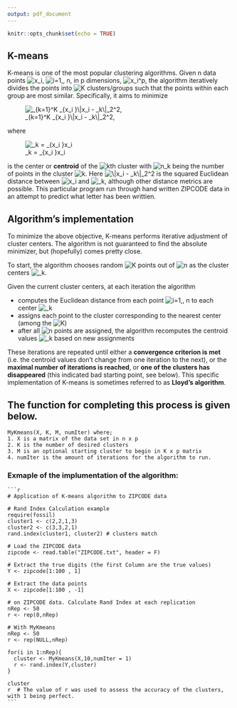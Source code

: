 ```yaml
---
output: pdf_document
---
```


```r
knitr::opts_chunk$set(echo = TRUE)
```

## K-means

K-means is one of the most popular clustering algorithms. Given n data
points
![x_i](https://latex.codecogs.com/png.image?%5Cdpi%7B110%7D&space;%5Cbg_white&space;x_i "x_i"),
![i=1,\dots, n](https://latex.codecogs.com/png.image?%5Cdpi%7B110%7D&space;%5Cbg_white&space;i%3D1%2C%5Cdots%2C%20n "i=1,\dots, n"),
in p dimensions,
![x_i\in \mathbb{R}^p](https://latex.codecogs.com/png.image?%5Cdpi%7B110%7D&space;%5Cbg_white&space;x_i%5Cin%20%5Cmathbb%7BR%7D%5Ep "x_i\in \mathbb{R}^p"),
the algorithm iteratively divides the points into
![K](https://latex.codecogs.com/png.image?%5Cdpi%7B110%7D&space;%5Cbg_white&space;K "K")
clusters/groups such that the points within each group are most similar.
Specifically, it aims to minimize

![\sum\_{k=1}^K \sum\_{x_i \in \text{cluster k}}\\\|x_i - \mu_k\\\|\_2^2,](https://latex.codecogs.com/png.image?%5Cdpi%7B110%7D&space;%5Cbg_white&space;%5Csum_%7Bk%3D1%7D%5EK%20%5Csum_%7Bx_i%20%5Cin%20%5Ctext%7Bcluster%20k%7D%7D%5C%7Cx_i%20-%20%5Cmu_k%5C%7C_2%5E2%2C "\sum_{k=1}^K \sum_{x_i \in \text{cluster k}}\|x_i - \mu_k\|_2^2,")

where

![\mu_k = \frac1{n_k}\sum\_{x_i \in \text{cluster k}}x_i](https://latex.codecogs.com/png.image?%5Cdpi%7B110%7D&space;%5Cbg_white&space;%5Cmu_k%20%3D%20%5Cfrac1%7Bn_k%7D%5Csum_%7Bx_i%20%5Cin%20%5Ctext%7Bcluster%20k%7D%7Dx_i "\mu_k = \frac1{n_k}\sum_{x_i \in \text{cluster k}}x_i")

is the center or **centroid** of the
![k](https://latex.codecogs.com/png.image?%5Cdpi%7B110%7D&space;%5Cbg_white&space;k "k")th
cluster with
![n_k](https://latex.codecogs.com/png.image?%5Cdpi%7B110%7D&space;%5Cbg_white&space;n_k "n_k")
being the number of points in the cluster
![k](https://latex.codecogs.com/png.image?%5Cdpi%7B110%7D&space;%5Cbg_white&space;k "k").
Here
![\\\|x_i - \mu_k\\\|\_2^2](https://latex.codecogs.com/png.image?%5Cdpi%7B110%7D&space;%5Cbg_white&space;%5C%7Cx_i%20-%20%5Cmu_k%5C%7C_2%5E2 "\|x_i - \mu_k\|_2^2")
is the squared Euclidean distance between
![x_i](https://latex.codecogs.com/png.image?%5Cdpi%7B110%7D&space;%5Cbg_white&space;x_i "x_i")
and
![\mu_k](https://latex.codecogs.com/png.image?%5Cdpi%7B110%7D&space;%5Cbg_white&space;%5Cmu_k "\mu_k"),
although other distance metrics are possible. This particular program run through hand written ZIPCODE data in an attempt to predict what letter has been writtien. 

## Algorithm’s implementation

To minimize the above objective, K-means performs iterative adjustment
of cluster centers. The algorithm is not guaranteed to find the absolute
minimizer, but (hopefully) comes pretty close.

To start, the algorithm chooses random
![K](https://latex.codecogs.com/png.image?%5Cdpi%7B110%7D&space;%5Cbg_white&space;K "K")
points out of
![n](https://latex.codecogs.com/png.image?%5Cdpi%7B110%7D&space;%5Cbg_white&space;n "n")
as the cluster centers
![\mu_k](https://latex.codecogs.com/png.image?%5Cdpi%7B110%7D&space;%5Cbg_white&space;%5Cmu_k "\mu_k").

Given the current cluster centers, at each iteration the algorithm

-   computes the Euclidean distance from each point
    ![i=1,\dots, n](https://latex.codecogs.com/png.image?%5Cdpi%7B110%7D&space;%5Cbg_white&space;i%3D1%2C%5Cdots%2C%20n "i=1,\dots, n")
    to each center
    ![\mu_k](https://latex.codecogs.com/png.image?%5Cdpi%7B110%7D&space;%5Cbg_white&space;%5Cmu_k "\mu_k")
-   assigns each point to the cluster corresponding to the nearest
    center (among the
    ![K](https://latex.codecogs.com/png.image?%5Cdpi%7B110%7D&space;%5Cbg_white&space;K "K"))
-   after all
    ![n](https://latex.codecogs.com/png.image?%5Cdpi%7B110%7D&space;%5Cbg_white&space;n "n")
    points are assigned, the algorithm recomputes the centroid values
    ![\mu_k](https://latex.codecogs.com/png.image?%5Cdpi%7B110%7D&space;%5Cbg_white&space;%5Cmu_k "\mu_k")
    based on new assignments

These iterations are repeated until either a **convergence criterion is
met** (i.e. the centroid values don’t change from one iteration to the
next), or the **maximal number of iterations is reached**, or **one of
the clusters has disappeared** (this indicated bad starting point, see
below). This specific implementation of K-means is sometimes referred to
as **Lloyd’s algorithm**.

## The function for completing this process is given below. 
    MyKmeans(X, K, M, numIter) where;
    1. X is a matrix of the data set in n x p 
    2. K is the number of desired clusters
    3. M is an optional starting cluster to begin in K x p matrix
    4. numIter is the amount of iterations for the algorithm to run. 
    
### Exmaple of the implumentation of the algorithm:
    ```r
    # Application of K-means algorithm to ZIPCODE data

    # Rand Index Calculation example
    require(fossil)
    cluster1 <- c(2,2,1,3)
    cluster2 <- c(3,3,2,1)
    rand.index(cluster1, cluster2) # clusters match

    # Load the ZIPCODE data
    zipcode <- read.table("ZIPCODE.txt", header = F)

    # Extract the true digits (the first Column are the true values)
    Y <- zipcode[1:100 , 1]

    # Extract the data points
    X <- zipcode[1:100 , -1]

    # on ZIPCODE data. Calculate Rand Index at each replication
    nRep <- 50
    r <- rep(0,nRep)

    # With MyKmeans
    nRep <- 50
    r <- rep(NULL,nRep)

    for(i in 1:nRep){
      cluster <- MyKmeans(X,10,numIter = 1)
      r <- rand.index(Y,cluster)
    }
    
    cluster
    r  # The value of r was used to assess the accuracy of the clusters, with 1 being perfect.
    ```
    
    